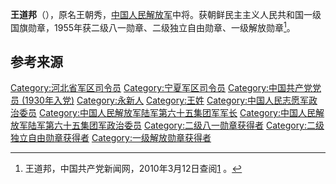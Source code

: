 {{noteTA
|1=zh-hans:蒋介石;zh-hk:蒋介石;zh-tw:蒋中正;
|2=zh-hans:斯大林;zh-hk:史太林;zh-tw:史達林;
|3=zh-cn:朝鲜战争; zh-sg:韩战; zh-tw:韓戰; zh-hk:韓戰;}}
{{Infobox_officeholder
| name = 王道邦
| image name = Wangdaobang.jpg
| width = 200
| now = 
| period = 
| Sex =
| different name =
| party = {{中国共产党}}
| nationality = {{PRC}}
| Native place =
| date of birth = 1911年11月23日
| place of birth = {{QIN}}[[江西省|江西省]][[永新县|永新县]]埠前乡古城村
| date of death = 1959年11月12日 （47岁）
| place of death = {{PRC}}[[北京|北京]]
| religion = [[共产主义|共产主义]]
| spouse = 
| relatives = 
| educate = 
* 1955年，军事学院战役系
| past =
* 1930年8月参加中国工农红军，11月加入中国共产党
* 红一方面军总司令部警卫团排长、宣传队队长、连政治指导员
* 红1军团第1师第2团总支书记，第2师第5团代理政治委员
* 红1军团第1师政治部组织科科长
* 八路军第115师独立团组织股股长
* 晋察冀军区第一军分区政治部副主任，冀中军区第九军分区副政治委员、代理司令员
* 晋察冀军区冀中纵队第13旅旅长兼政治委员，第3纵队第8旅旅长兼政治委员、纵队副政治委员、副司令员兼参谋长
* 华北军区第8纵队政治委员，第65军政治委员兼宁夏军区司令员
* 中国人民志愿军第19兵团军政治委员、军长兼政治委员
* [[中国人民解放军第65军|中国人民解放军第65军]]军长兼政治委员
* 1957年，河北省军区司令员
| work =
}}
'''王道邦'''（{{bd|1911年|11月23日|1959年|11月12日|catIdx=W王}}），原名王朝秀，[[中国人民解放军|中国人民解放军]]中将。获朝鲜民主主义人民共和国一级国旗勋章，1955年获二级八一勋章、二级独立自由勋章、一级解放勋章<ref name="官方">王道邦，中国共产党新闻网，2010年3月12日查阅[http://dangshi.people.com.cn/GB/165617/165618/166491/167908/9975145.html] {{Wayback|url=http://dangshi.people.com.cn/GB/165617/165618/166491/167908/9975145.html |date=20160304084539 }}。</ref>。

== 参考来源 ==
{{reflist}}
{{start box}}
{{s-mil}}
{{s-before|[[彭明治|彭明治]]}}
{{s-title|[[中国人民解放军|中国人民解放军]][[河北省军区|河北省军区]]司令员|1957年9月-1959年11月}}
{{s-after|[[萧思明|萧思明]]}}
{{end box}}
{{中国军事人物小作品}}
{{中國人民解放軍開國中將}}
[[Category:河北省军区司令员|Category:河北省军区司令员]]
[[Category:宁夏军区司令员|Category:宁夏军区司令员]]
[[Category:中国共产党党员_(1930年入党)|Category:中国共产党党员 (1930年入党)]]
[[Category:永新人|Category:永新人]]
[[Category:王姓|Category:王姓]]
[[Category:中国人民志愿军政治委员|Category:中国人民志愿军政治委员]]
[[Category:中国人民解放军陆军第六十五集团军军长|Category:中国人民解放军陆军第六十五集团军军长]]
[[Category:中国人民解放军陆军第六十五集团军政治委员|Category:中国人民解放军陆军第六十五集团军政治委员]]
[[Category:二级八一勋章获得者|Category:二级八一勋章获得者]]
[[Category:二级独立自由勋章获得者|Category:二级独立自由勋章获得者]]
[[Category:一级解放勋章获得者|Category:一级解放勋章获得者]]